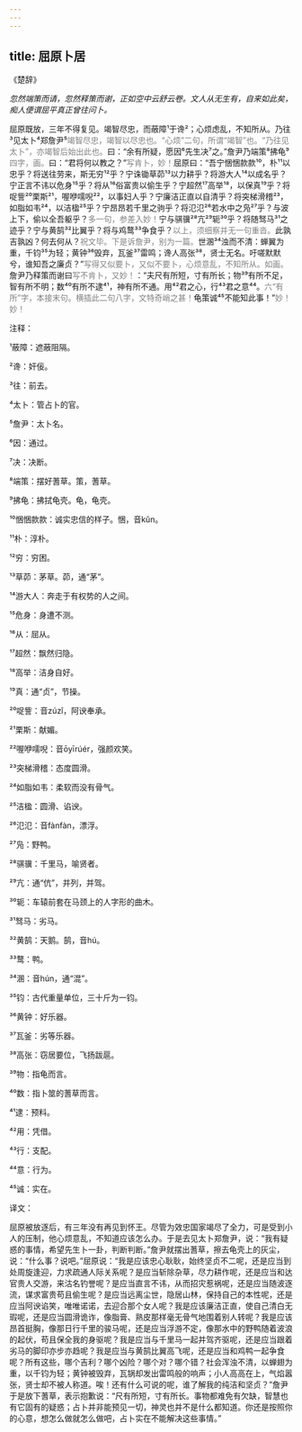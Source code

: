 ```yaml
---
---
---
```

title: 屈原卜居
---




《楚辞》





*忽然端策而请，忽然释策而谢，正如空中云舒云卷。文人从无生有，自来如此矣，痴人便谓屈平真正曾往问卜。*





屈原既放，三年不得复见。竭智尽忠，而蔽障¹于谗²；心烦虑乱，不知所从。乃往³见太卜⁴郑詹尹⁵<font color=gray font-size=0.8rem>竭智尽忠，竭智以尽忠也。“心烦”二句，所谓“竭智”也。“乃往见太卜”，亦竭智后始出此也。</font>曰：“余有所疑，愿因⁶先生决⁷之。”詹尹乃端策⁸拂龟⁹<font color=gray font-size=0.8rem>四字，画。</font>曰：“君将何以教之？”<font color=gray font-size=0.8rem>写肯卜，妙！</font>屈原曰：“吾宁悃悃款款¹⁰，朴¹¹以忠乎？将送往劳来，斯无穷¹²乎？宁诛锄草茆¹³以力耕乎？将游大人¹⁴以成名乎？宁正言不讳以危身¹⁵乎？将从¹⁶俗富贵以偷生乎？宁超然¹⁷高举¹⁸，以保真¹⁹乎？将哫訾²⁰栗斯²¹，喔咿嚅唲²²，以事妇人乎？宁廉洁正直以自清乎？将突梯滑稽²³，如脂如韦²⁴，以洁楹²⁵乎？宁昂昂若千里之驹乎？将氾氾²⁶若水中之凫²⁷乎？与波上下，偷以全吾躯乎？<font color=gray font-size=0.8rem>多一句，参差入妙！</font>宁与骐骥²⁸亢²⁹轭³⁰乎？将随驽马³¹之迹乎？宁与黄鹄³²比翼乎？将与鸡鹜³³争食乎？<font color=gray font-size=0.8rem>以上，须细察并无一句重沓。</font>此孰吉孰凶？何去何从？<font color=gray font-size=0.8rem>祝文毕。下是诉詹尹，别为一篇。</font>世溷³⁴浊而不清：蝉翼为重，千钧³⁵为轻；黄钟³⁶毁弃，瓦釜³⁷雷鸣；谗人高张³⁸，贤士无名。吁嗟默默兮，谁知吾之廉贞？”<font color=gray font-size=0.8rem>写得又似要卜，又似不要卜，心烦意乱，不知所从。如画。</font>詹尹乃释策而谢曰<font color=gray font-size=0.8rem>写不肯卜，又妙！</font>：“夫尺有所短，寸有所长；物³⁹有所不足，智有所不明；数⁴⁰有所不逮⁴¹，神有所不通。用⁴²君之心，行⁴³君之意⁴⁴。<font color=gray font-size=0.8rem>六“有所”字，本接末句。横插此二句八字，文特奇峭之甚！</font>龟策诚⁴⁵不能知此事！”<font color=gray font-size=0.8rem>妙！妙！</font>

注释：

¹蔽障：遮蔽阻隔。

²谗：奸佞。

³往：前去。

⁴太卜：管占卜的官。

⁵詹尹：太卜名。

⁶因：通过。

⁷决：决断。

⁸端策：摆好蓍草。策，蓍草。

⁹拂龟：拂拭龟壳。龟，龟壳。

¹⁰悃悃款款：诚实忠信的样子。悃，音kǔn。

¹¹朴：淳朴。

¹²穷：穷困。

¹³草茆：茅草。茆，通“茅”。

¹⁴游大人：奔走于有权势的人之间。

¹⁵危身：身遭不测。

¹⁶从：屈从。

¹⁷超然：飘然归隐。

¹⁸高举：洁身自好。

¹⁹真：通“贞”，节操。

²⁰哫訾：音zúzǐ，阿谀奉承。

²¹栗斯：献媚。

²²喔咿嚅唲：音ōyīrúér，强颜欢笑。

²³突梯滑稽：态度圆滑。

²⁴如脂如韦：柔软而没有骨气。

²⁵洁楹：圆滑、谄谀。

²⁶氾氾：音fànfàn，漂浮。

²⁷凫：野鸭。

²⁸骐骥：千里马，喻贤者。

²⁹亢：通“伉”，并列，并驾。

³⁰轭：车辕前套在马颈上的人字形的曲木。

³¹驽马：劣马。

³²黄鹄：天鹅。鹄，音hú。

³³鹜：鸭。

³⁴溷：音hún，通“混”。

³⁵钧：古代重量单位，三十斤为一钧。

³⁶黄钟：好乐器。

³⁷瓦釜：劣等乐器。

³⁸高张：窃居要位，飞扬跋扈。

³⁹物：指龟而言。

⁴⁰数：指卜筮的蓍草而言。

⁴¹逮：预料。

⁴²用：凭借。

⁴³行：支配。

⁴⁴意：行为。

⁴⁵诚：实在。

译文：

屈原被放逐后，有三年没有再见到怀王。尽管为效忠国家竭尽了全力，可是受到小人的压制，他心烦意乱，不知道应该怎么办。于是去见太卜郑詹尹，说：“我有疑惑的事情，希望先生卜一卦，判断判断。”詹尹就摆出蓍草，擦去龟壳上的灰尘，说：“什么事？说吧。”屈原说：“我是应该忠心耿耿，始终坚贞不二呢，还是应当到处周旋逢迎，力求疏通人际关系呢？是应当斩除杂草，尽力耕作呢，还是应当和达官贵人交游，来沽名钓誉呢？是应当直言不讳，从而招灾惹祸呢，还是应当随波逐流，谋求富贵苟且偷生呢？是应当远离尘世，隐居山林，保持自己的本性呢，还是应当阿谀谄笑，唯唯诺诺，去迎合那个女人呢？我是应该廉洁正直，使自己清白无瑕呢，还是应当圆滑诡诈，像脂膏、熟皮那样毫无骨气地围着别人转呢？我是应该昂首挺胸，像那日行千里的骏马呢，还是应当浮游不定，像那水中的野鸭随着波浪的起伏，苟且保全我的身驱呢？我是应当与千里马一起并驾齐驱呢，还是应当跟着劣马的脚印亦步亦趋呢？我是应当与黄鹄比翼高飞呢，还是应当和鸡鸭一起争食呢？所有这些，哪个吉利？哪个凶险？哪个对？哪个错？社会浑浊不清，以蝉翅为重，以千钧为轻；黄钟被毁弃，瓦锅却发出雷鸣般的响声；小人高高在上，气焰嚣张，贤士却不被人称道。唉！还有什么可说的呢，谁了解我的纯洁和坚贞？”詹尹于是放下蓍草，表示抱歉说：“尺有所短，寸有所长。事物都难免有欠缺，智慧也有它固有的疑惑；占卜并非能预见一切，神灵也并不是什么都知道。你还是按照你的心意，想怎么做就怎么做吧，占卜实在不能解决这些事情。”